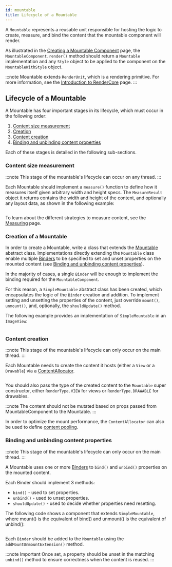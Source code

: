 ```yaml
---
id: mountable
title: Lifecycle of a Mountable
---
```


A `Mountable` represents a reusable unit responsible for hosting the logic to create, measure, and bind the content that the mountable component will render.

As illustrated in the [Creating a Mountable Component](mountable-component.mdx#creating-a-mountable-component) page, the `MountableComponent.render()` method should return a `Mountable` implementation and any `Style` object to be applied to the component on the `MountableWithStyle` object.

:::note
Mountable extends `RenderUnit`, which is a rendering primitive. For more information, see the [Introduction to RenderCore](introduction-to-rendercore.mdx/#renderunit) page.
:::

## Lifecycle of a Mountable

A Mountable has four important stages in its lifecycle, which must occur in the following order:

1. [Content size measurement](#content-size-measurement)
1. [Creation](#creation-of-a-mountable)
1. [Content creation](#content-creation)
1. [Binding and unbinding content properties](#binding-and-unbinding-content-properties)

Each of these stages is detailed in the following sub-sections.

### Content size measurement

:::note
This stage of the mountable's lifecycle can occur on any thread.
:::

Each Mountable should implement a `measure()` function to define how it measures itself given arbitrary width and height specs. The `MeasureResult` object it returns contains the width and height of the content, and optionally any layout data, as shown in the following example:

```kotlin file=sample/src/main/java/com/facebook/samples/litho/kotlin/mountables/bindto/ImageViewComponent.kt start=measure_example_start end=measure_example_end
```

To learn about the different strategies to measure content, see the [Measuring](mountable-measuring.mdx) page.

### Creation of a Mountable

In order to create a Mountable, write a class that extends the [Mountable](pathname:///javadoc/com/facebook/rendercore/Mountable.html) abstract class. Implementations directly extending the `Mountable` class enable multiple [Binders](introduction-to-rendercore.mdx/#binder) to be specified to set and unset properties on the mounted content (see [Binding and unbinding content properties](#binding-and-unbinding-content-properties)).

In the majority of cases, a single `Binder` will be enough to implement the binding required for the `MountableComponent`.

For this reason, a `SimpleMountable` abstract class has been created, which encapsulates the logic of the `Binder` creation and addition. To implement setting and unsetting the properties of the content, just override `mount()`, `unmount()`, and, optionally, the `shouldUpdate()` method.

The following example provides an implementation of `SimpleMountable` in an `ImageView`:

```kotlin file=sample/src/main/java/com/facebook/samples/litho/kotlin/mountables/SimpleImageViewComponent.kt start=start_simple_mountable_example end=end_simple_mountable_example
```

### Content creation

:::note
This stage of the mountable's lifecycle can only occur on the main thread.
:::

Each Mountable needs to create the content it hosts (either a `View` or a `Drawable`) via a [ContentAllocator](introduction-to-rendercore.mdx/#contentallocator).

```kotlin file=sample/src/main/java/com/facebook/samples/litho/kotlin/mountables/bindto/ImageViewComponent.kt start=create_content_example_start end=create_content_example_end
```

You should also pass the type of the created content to the `Mountable` super constructor, either `RenderType.VIEW` for views or `RenderType.DRAWABLE` for drawables.

:::note
The content should not be mutated based on props passed from MountableComponent to the Mountable.
:::

In order to optimize the mount performance, the `ContentAllocator` can also be used to define [content pooling](mountable-preallocation.mdx).

### Binding and unbinding content properties

:::note
This stage of the mountable's lifecycle can only occur on the main thread.
:::

A Mountable uses one or more [Binders](introduction-to-rendercore.mdx/#binder) to `bind()` and `unbind()` properties on the mounted content.

Each Binder should implement 3 methods:

- `bind()` - used to set properties.
- `unbind()` - used to unset properties.
- `shouldUpdate()` - used to decide whether properties need resetting.

The following code shows a component that extends `SimpleMountable`, where mount() is the equivalent of bind() and unmount() is the equivalent of unbind():

```kotlin file=sample/src/main/java/com/facebook/samples/litho/kotlin/mountables/bindto/ImageViewComponent.kt start=mount_unmount_example_start end=mount_unmount_example_end
```

Each `Binder` should be added to the `Mountable` using the `addMountUnmountExtension()` method.

:::note Important
Once set, a property should be unset in the matching `unbind()` method to ensure correctness when the content is reused.
:::
